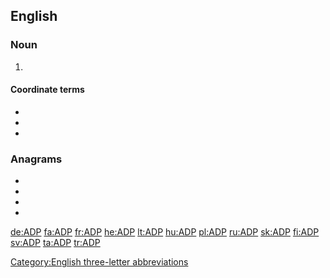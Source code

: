 ==English==

===Noun===
{{en-noun|-}}

# {{initialism of|adenosine diphosphate|lang=en}}

====Coordinate terms====
* {{l|en|A}}
* {{l|en|AMP}}
* {{l|en|ATP}}

===Anagrams===
* {{l|en|dap}}
* {{l|en|DPA}}
* {{l|en|pad}}
* {{l|en|PDA}}

[[Category:English three-letter abbreviations]]

[[de:ADP]]
[[fa:ADP]]
[[fr:ADP]]
[[he:ADP]]
[[lt:ADP]]
[[hu:ADP]]
[[pl:ADP]]
[[ru:ADP]]
[[sk:ADP]]
[[fi:ADP]]
[[sv:ADP]]
[[ta:ADP]]
[[tr:ADP]]